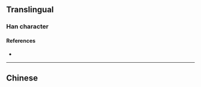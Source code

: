 {{also|懾}}
{{character info}}
==Translingual==

===Han character===
{{Han char|rn=61|rad=心|as=10|sn=13|four=|canj=PSJE|ids=⿰忄聂}}

====References====
* {{Han ref|kx=0398.261|hdz=42335.170|uh=6151|ud=24913}}

----

==Chinese==
{{zh-see|懾}}